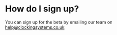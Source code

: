 # How do I sign up?

You can sign up for the beta by emailing our team on [help@clockingsystems.co.uk](mailto:help@clockingsystems.co.uk)
